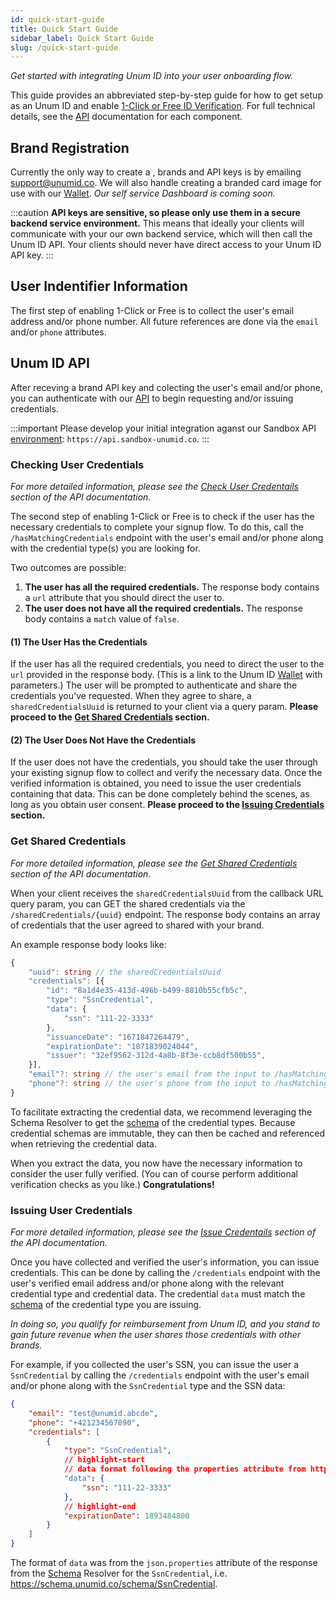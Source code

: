 ```yaml
---
id: quick-start-guide
title: Quick Start Guide
sidebar_label: Quick Start Guide
slug: /quick-start-guide
---
```



*Get started with integrating Unum ID into your user onboarding flow.*

This guide provides an abbreviated step-by-step guide for how to get setup as an Unum ID <Tip type="brand"/> and enable [1-Click or Free ID Verification](https://www.unumid.co/1-click). For full technical details, see the [API](/api-overview) documentation for each component.

## Brand Registration
Currently the only way to create a <Tip type="customer"/>, <Tip type="brand">brands</Tip>  and API keys is by emailing support@unumid.co. We will also handle creating a branded card image for use with our [Wallet](https://wallet.unumid.co/). *Our self service Dashboard is coming soon.*

:::caution
**API keys are sensitive, so please only use them in a secure backend service environment.** This means that ideally your clients will communicate with your our own backend service, which will then call the Unum ID API. Your clients should never have direct access to your Unum ID API key.
:::

## User Indentifier Information
The first step of enabling 1-Click or Free is to collect the user's email address and/or phone number. All future <Tip type="user"/> references are done via the `email` and/or `phone` attributes.

## Unum ID API
After receving a brand API key and colecting the user's email and/or phone, you can authenticate with our [API](/api-overview) to begin requesting and/or issuing <Tip type="credential">credentials</Tip>.

:::important
Please develop your initial integration aganst our Sandbox API [environment](api-overview#environments): `https://api.sandbox-unumid.co`.
:::

### Checking User Credentials
*For more detailed information, please see the [Check User Credentails](/api-overview#check-user-credentials) section of the API documentation.*<br/>

The second step of enabling 1-Click or Free is to check if the user has the necessary credentials to complete your signup flow. To do this, call the `/hasMatchingCredentials` endpoint with the user's email and/or phone along with the credential type(s) you are looking for. 

Two outcomes are possible:
1. **The user has all the required credentials.** The response body contains a `url` attribute that you should direct the user to.
2. **The user does not have all the required credentials.** The response body contains a `match` value of `false`.

#### (1) The User Has the Credentials
If the user has all the required credentials, you need to direct the user to the `url` provided in the response body. (This is a link to the Unum ID [Wallet](https://wallet.unumid.co/) with parameters.) The user will be prompted to authenticate and share the credentials you've requested. When they agree to share, a `sharedCredentialsUuid` is returned to your client via a query param. **Please proceed to the [Get Shared Credentials](#get-shared-credentials) section.**

#### (2) The User Does Not Have the Credentials
If the user does not have the credentials, you should take the user through your existing signup flow to collect and verify the necessary data. Once the verified information is obtained, you need to issue the user credentials containing that data. This can be done completely behind the scenes, as long as you obtain user consent. **Please proceed to the [Issuing Credentials](#issuing-user-credentials) section.**

### Get Shared Credentials
*For more detailed information, please see the [Get Shared Credentials](/api-overview#get-shared-credentials) section of the API documentation.*<br/>

When your client receives the `sharedCredentialsUuid` from the callback URL query param, you can GET the shared <Tip type="credential">credentials</Tip> via the `/sharedCredentials/{uuid}` endpoint. The response body contains an array of credentials that the user agreed to shared with your brand.

An example response body looks like:

```typescript title="Example /sharedCredentials Response Body"
{
    "uuid": string // the sharedCredentialsUuid
    "credentials": [{
        "id": "8a1d4e35-413d-496b-b499-8810b55cfb5c",
        "type": "SsnCredential",
        "data": {
            "ssn": "111-22-3333"
        },
        "issuanceDate": "1671847264479",
        "expirationDate": "1871839024044",
        "issuer": "32ef9562-312d-4a8b-8f3e-ccb8df500b55",
    }],
    "email"?: string // the user's email from the input to /hasMatchingCredentials; only present if email was provided
    "phone"?: string // the user's phone from the input to /hasMatchingCredentials; only present if phone was provided
}
```

To facilitate extracting the credential data, we recommend leveraging the Schema Resolver to get the [schema](/schema) of the credential types. Because credential schemas are immutable, they can then be cached and referenced when retrieving the credential data.

When you extract the data, you now have the necessary information to consider the user fully verified. (You can of course perform additional verification checks as you like.) **Congratulations!**

### Issuing User Credentials
*For more detailed information, please see the [Issue Credentails](/api-overview#issue-credentials) section of the API documentation.*<br/>

Once you have collected and verified the user's information, you can issue credentials. This can be done by calling the `/credentials` endpoint with the user's verified email address and/or phone along with the relevant credential type and credential data. The credential `data` must match the [schema](/schema) of the credential type you are issuing.

*In doing so, you qualify for reimbursement from Unum ID, and you stand to gain future revenue when the user shares those credentials with other brands.*

For example, if you collected the user's SSN, you can issue the user a `SsnCredential` by calling the `/credentials` endpoint with the user's email and/or phone along with the `SsnCredential` type and the SSN data: 

```json title="Example Issue Credentials Request Body"
{
    "email": "test@unumid.abcde",
    "phone": "+421234567890",
    "credentials": [
        {
            "type": "SsnCredential",
            // highlight-start
            // data format following the properties attribute from https://schema.unumid.co/jsonSchema/SsnCredential
            "data": {
                "ssn": "111-22-3333"
            },
            // highlight-end
            "expirationDate": 1893484800
        }
    ]
}
```

The format of `data` was from the `json.properties` attribute of the response from the [Schema](/schema) Resolver for the `SsnCredential`, i.e. https://schema.unumid.co/schema/SsnCredential.